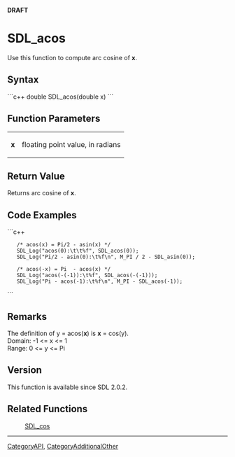 <!-- pragma section-numbers off -->
<!-- pragma camelcase off -->
'''DRAFT'''

<!-- #You will need to remove the line #acl All:read above in order to be able to save the new page.  Do not remove any other content above this comment.  You may delete this comment before you save. -->

<!-- #*^*^*^*^*See http://wiki.libsdl.org/moin.cgi/SGFunctions for details on editing this page*^*^*^*^* -->


= SDL_acos =
Use this function to compute arc cosine of '''x'''.






== Syntax ==
```c++
double SDL_acos(double x)
```




== Function Parameters ==
{|
|'''x'''
|floating point value, in radians
|}




== Return Value ==
Returns arc cosine of '''x'''.




== Code Examples ==
```c++

    /* acos(x) = Pi/2 - asin(x) */
    SDL_Log("acos(0):\t\t%f", SDL_acos(0));
    SDL_Log("Pi/2 - asin(0):\t%f\n", M_PI / 2 - SDL_asin(0));

    /* acos(-x) = Pi  - acos(x) */
    SDL_Log("acos(-(-1)):\t%f", SDL_acos(-(-1)));
    SDL_Log("Pi - acos(-1):\t%f\n", M_PI - SDL_acos(-1));

```

<!-- #Leave this section as-is unless you have a code example to put in.  In that case, replace You can add your code example here with your code example following the Style Guide instructions.  Leave the rest of the markup alone and delete this comment. -->


== Remarks ==
The definition of y = acos('''x''') is '''x''' = cos(y). <br/>
Domain: -1 <= x <= 1 <br/>
Range:   0 <= y <= Pi <br/>


== Version ==
This function is available since SDL 2.0.2.

== Related Functions ==
:[[SDL_cos]]


----
[[CategoryAPI]], [[CategoryAdditionalOther]]
